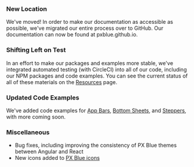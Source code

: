### New Location

We've moved! In order to make our documentation as accessible as possible, we've migrated our entire process over to GitHub. Our documentation can now be found at pxblue.github.io.

### Shifting Left on Test

In an effort to make our packages and examples more stable, we've integrated automated testing (with CircleCI) into all of our code, including our NPM packages and code examples. You can see the current status of all of these materials on the [Resources](/resources) page.

### Updated Code Examples

We've added code examples for [App Bars](/patterns/appbar), [Bottom Sheets](/patterns/overlay), and [Steppers](/patterns/steppers), with more coming soon.

### Miscellaneous

-   Bug fixes, including improving the consistency of PX Blue themes between Angular and React
-   New icons added to [PX Blue icons](/style/icon-library)
